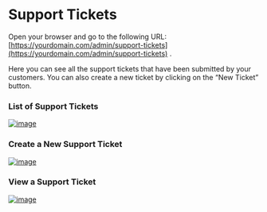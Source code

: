 # Support Tickets

Open your browser and go to the following URL: [https://yourdomain.com/admin/support-tickets](https://yourdomain.com/admin/support-tickets) .

Here you can see all the support tickets that have been submitted by your customers. You can also create a new ticket by clicking on the “New Ticket” button.

### List of Support Tickets
[![image](https://www.linkpicture.com/q/Screenshot-from-2023-03-19-18-04-05.png)](https://www.linkpicture.com/view.php?img=LPic6416fa5a084f5464267562)

### Create a New Support Ticket
[![image](https://www.linkpicture.com/q/Screenshot-from-2023-03-19-18-03-39.png)](https://www.linkpicture.com/view.php?img=LPic6416fa5a084f5464267562)

### View a Support Ticket
[![image](https://www.linkpicture.com/q/Screenshot-from-2023-03-19-18-04-30.png)](https://www.linkpicture.com/view.php?img=LPic6416fa5a084f5464267562)